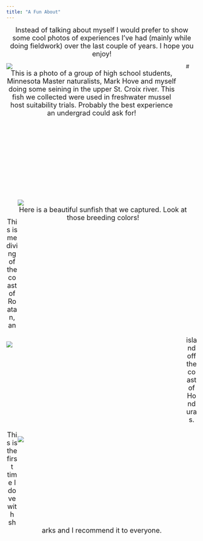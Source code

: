 ```yaml
---
title: "A Fun About"
---
```



<font size="4"> 
<center>
Instead of talking about myself I would prefer to show some cool photos of experiences I've had (mainly while doing fieldwork) over the last couple of years. I hope you enjoy!
</center>
</font>

<div style= "float : left; position : relative; top: 0px; width : 450px; height : 360px; padding-right: 24px; margin-bottom : 0px">
![](./photos/seining.JPG)
<font size="4"> 
<center>
This is a photo of a group of high school students, Minnesota Master naturalists, Mark Hove and myself doing some seining in the upper St. Croix river. This fish we collected were used in freshwater mussel host suitability trials. Probably the best experience an undergrad could ask for!
</center>
</font>
</div>

<div style= "float : right; position : relative; top: 0px; width : 450px; height : 360px; padding-right: 24px; margin-bottom : 0px">
![](./photos/sunny.JPG)
<font size="4"> 
<center>
Here is a beautiful sunfish that we captured. Look at those breeding colors!
</center>
</font>
</div>

#<br><br><br><br><br><br><br><br><br><br><br><br><br><br><br><br><br><br><br><br><br><br><br>


<div style= "float : left; position : relative; top: 0px; width : 450px; height : 250px; padding-right: 24px; margin-bottom : 0px">
![](./photos/sharks.JPG)
</div>

<div style= "float : right; position : relative; top: 0px; width : 450px; height : 250px; padding-right: 24px; margin-bottom : 0px">
![](./photos/lotsosharks.JPG)
</div>

<font size="4"> 
<center>
This is me diving of the coast of Roatan, an island off the coast of Honduras. This is the first time I dove with sharks and I recommend it to everyone.
</center>
</font>
